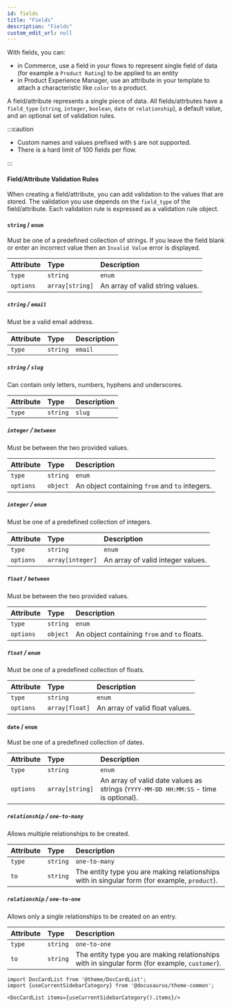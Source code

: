 ```yaml
---
id: fields
title: "Fields"
description: "Fields"
custom_edit_url: null
---
```




With fields, you can:

- in Commerce, use a field in your flows to represent  single field of data (for example a `Product Rating`) to be applied to an entity
- in Product Experience Manager, use an attribute in your template to attach a characteristic like `color` to a product.

A field/attribute represents a single piece of data. All fields/attrbutes have a `field_type` (`string`, `integer`, `boolean`, `date` or `relationship`), a default value, and an optional set of validation rules.

:::caution

- Custom names and values prefixed with `$` are not supported.
- There is a hard limit of 100 fields per flow.

:::

#### Field/Attribute Validation Rules

When creating a field/attribute, you can add validation to the values that are stored. The validation you use depends on the `field_type` of the field/attribute. Each validation rule is expressed as a validation rule object.



#### `string` / `enum`

Must be one of a predefined collection of strings. If you leave the field blank or enter an incorrect value then an `Invalid Value` error is displayed. 

| Attribute | Type | Description |
| :--- | :--- | :--- |
| `type` | `string` | `enum` |
| `options` | `array[string]` | An array of valid string values. |

##### `string` / `email`

Must be a valid email address.

| Attribute | Type | Description |
| :--- | :--- | :--- |
| `type` | `string` | `email` |

##### `string` / `slug`

Can contain only letters, numbers, hyphens and underscores.

| Attribute | Type | Description |
| :--- | :--- | :--- |
| `type` | `string` | `slug` |

##### `integer` / `between`

Must be between the two provided values.

| Attribute | Type | Description |
| :--- | :--- | :--- |
| `type` | `string` | `enum` |
| `options` | `object` | An object containing `from` and `to` integers. |

##### `integer` / `enum`

Must be one of a predefined collection of integers.

| Attribute | Type | Description |
| :--- | :--- | :--- |
| `type` | `string` | `enum` |
| `options` | `array[integer]` | An array of valid integer values. |

##### `float` / `between`

Must be between the two provided values.

| Attribute | Type | Description |
| :--- | :--- | :--- |
| `type` | `string` | `enum` |
| `options` | `object` | An object containing `from` and `to` floats. |

##### `float` / `enum`

Must be one of a predefined collection of floats.

| Attribute | Type | Description |
| :--- | :--- | :--- |
| `type` | `string` | `enum` |
| `options` | `array[float]` | An array of valid float values. |

#### `date` / `enum`

Must be one of a predefined collection of dates.

| Attribute | Type | Description |
| :--- | :--- | :--- |
| `type` | `string` | `enum` |
| `options` | `array[string]` | An array of valid date values as strings \(`YYYY-MM-DD HH:MM:SS` - time is optional\). |

##### `relationship` / `one-to-many`

Allows multiple relationships to be created.

| Attribute | Type | Description |
| :--- | :--- | :--- |
| `type` | `string` | `one-to-many` |
| `to` | `string` | The entity type you are making relationships with in singular form (for example, `product`). |

##### `relationship` / `one-to-one`

Allows only a single relationships to be created on an entry.

| Attribute | Type | Description |
| :--- | :--- | :--- |
| `type` | `string` | `one-to-one` |
| `to` | `string` | The entity type you are making relationships with in singular form (for example, `customer`). |




```mdx-code-block
import DocCardList from '@theme/DocCardList';
import {useCurrentSidebarCategory} from '@docusaurus/theme-common';

<DocCardList items={useCurrentSidebarCategory().items}/>
```
      